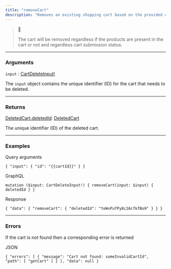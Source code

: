 ```yaml
---
title: "removeCart"
description: "Removes an existing shopping cart based on the provided cart ID. It allows users to remove a cart that is no longer needed or relevant."
---
```


> 🚧
> 
> The cart will be removed regardless if the products are present in the cart or not and regardless cart submission status.

---

### Arguments

`input` : [CartDeleteInput!](https://rye-docs.readme.io/reference/cartdeleteinput)

The `input` object contains the unique identifier (ID) for the cart that needs to be deleted.

---

### Returns

[DeletedCart.deletedId](https://rye-docs.readme.io/reference/deletedcart): [DeletedCart](https://rye-docs.readme.io/reference/deletedcart)

The unique identifier (ID) of the deleted cart.

---

### Examples

Query arguments

`{
    "input": {
        "id": "{{cartId}}"
    }
}
`

GraphQL

`mutation ($input: CartDeleteInput!) {
    removeCart(input: $input) {
        deletedId
    }
}
`

Response

`{
    "data": {
        "removeCart": {
            "deletedId": "teWvPufPy8c2AcfkfBo9"
        }
    }
}
`

---

### Errors

If the cart is not found then a corresponding error is returned

JSON

`{
    "errors": [
        {
            "message": "Cart not found: someInvalidCartId",
            "path": [
                "getCart"
            ]
        }
    ],
    "data": null
}
`